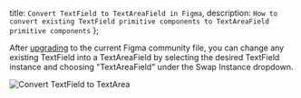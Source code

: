   title: `Convert TextField to TextAreaField in Figma`,
  description: `How to convert existing TextField primitive components to TextAreaField primitive components`
};

After [upgrading](/console/uibuilder/figmatocode/#upgrading-figma-files) to the current Figma community file, you can change any existing TextField into a TextAreaField by selecting the desired TextField instance and choosing "TextAreaField" under the Swap Instance dropdown.

![Convert TextField to TextArea](/images/console/ui-figma-textfield-to-textarea.gif)
